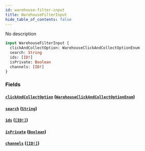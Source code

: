 ```yaml
---
id: warehouse-filter-input
title: WarehouseFilterInput
hide_table_of_contents: false
---
```


No description

```graphql
input WarehouseFilterInput {
  clickAndCollectOption: WarehouseClickAndCollectOptionEnum
  search: String
  ids: [ID!]
  isPrivate: Boolean
  channels: [ID!]
}
```

### Fields

#### [`clickAndCollectOption`](#) ([`WarehouseClickAndCollectOptionEnum`](../../../developer/api-reference/enums/warehouse-click-and-collect-option-enum))

#### [`search`](#) ([`String`](../../../developer/api-reference/scalars/string))

#### [`ids`](#) ([`[ID!]`](../../../developer/api-reference/scalars/id))

#### [`isPrivate`](#) ([`Boolean`](../../../developer/api-reference/scalars/boolean))

#### [`channels`](#) ([`[ID!]`](../../../developer/api-reference/scalars/id))
